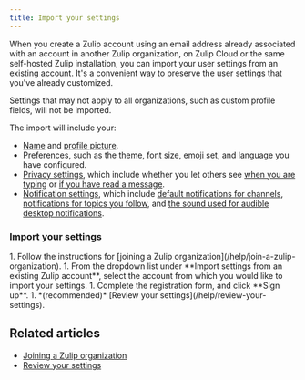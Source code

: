 ```yaml
---
title: Import your settings
---
```




When you create a Zulip account using an email address already associated with
an account in another Zulip organization, on Zulip Cloud or the same self-hosted
Zulip installation, you can import your user settings from an existing account.
It's a convenient way to preserve the user settings that you've already customized.

<ZulipTip>
  Settings that may not apply to all organizations, such as custom profile
  fields, will not be imported.
</ZulipTip>

The import will include your:

* [Name](/help/change-your-name) and [profile picture](/help/change-your-profile-picture).
* [Preferences](/help/review-your-settings#review-your-preferences), such as the
  [theme](/help/dark-theme), [font size](/help/font-size),
  [emoji set](/help/emoji-and-emoticons#change-your-emoji-set), and
  [language](/help/change-your-language) you have configured.
* [Privacy settings](/help/review-your-settings#review-your-privacy-settings),
  which include whether you let others see [when you are typing][send-typing-notifications]
  or [if you have read a message][share-read-receipts].
* [Notification settings](/help/review-your-settings#review-your-notification-settings),
  which include [default notifications for channels](/help/channel-notifications),
  [notifications for topics you follow](/help/topic-notifications), and
  [the sound used for audible desktop notifications](/help/desktop-notifications#notification-sound).

### Import your settings

<Steps>
  1. Follow the instructions for [joining a Zulip organization](/help/join-a-zulip-organization).
  1. From the dropdown list under **Import settings from an existing Zulip account**,
     select the account from which you would like to import your settings.
  1. Complete the registration form, and click **Sign up**.
  1. *(recommended)* [Review your settings](/help/review-your-settings).
</Steps>

## Related articles

* [Joining a Zulip organization](/help/join-a-zulip-organization)
* [Review your settings](/help/review-your-settings)

[send-typing-notifications]: /help/typing-notifications#disable-sending-typing-notifications

[share-read-receipts]: /help/read-receipts#configure-whether-zulip-lets-others-see-when-youve-read-messages
